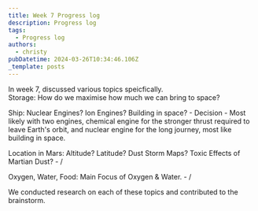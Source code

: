 ```yaml
---
title: Week 7 Progress log
description: Progress log
tags:
  - Progress log
authors:
  - christy
pubDatetime: 2024-03-26T10:34:46.106Z
_template: posts
---
```


In week 7, discussed various topics speicfically.\
Storage: How do we maximise how much we can bring to space? 

Ship: Nuclear Engines? Ion Engines? Building in space? - Decision - Most likely with two engines, chemical engine for the stronger thrust required to leave Earth's orbit, and nuclear engine for the long journey, most like building in space.

Location in Mars: Altitude? Latitude? Dust Storm Maps? Toxic Effects of Martian Dust? - /

Oxygen, Water, Food: Main Focus of Oxygen & Water. - /

We conducted research on each of these topics and contributed to the brainstorm. 
